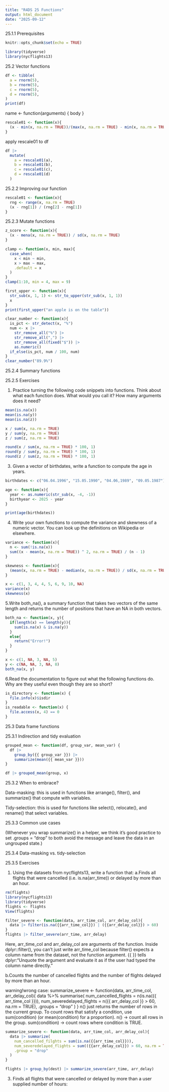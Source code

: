 ```yaml
---
title: "R4DS 25 Functions"
output: html_document
date: "2025-09-12"
---
```


25.1.1 Prerequisites

```r
knitr::opts_chunk$set(echo = TRUE)
```

```r
library(tidyverse)
library(nycflights13)
```

25.2 Vector functions

```r
df <- tibble(
  a = rnorm(5),
  b = rnorm(5),
  c = rnorm(5),
  d = rnorm(5),
)
print(df)
```
name <- function(arguments) {
  body
}

```r
rescale01 <- function(x){
  (x - min(x, na.rm = TRUE))/(max(x, na.rm = TRUE) - min(x, na.rm = TRUE))
}
```

apply rescale01 to df

```r
df |>
  mutate(
    a = rescale01(a),
    b = rescale01(b),
    c = rescale01(c),
    d = rescale01(d)
  )
```
25.2.2 Improving our function

```r
rescale01 <- function(x){
  rng <- range(x, na.rm = TRUE)
  (x - rng[1]) / (rng[2] - rng[1])
}
```

25.2.3 Mutate functions

```r
z_score <- function(x){
  (x - mena(x, na.rm = TRUE)) / sd(x, na.rm = TRUE)
}
```

```r
clamp <- function(x, min, max){
  case_when(
    x < min ~ min,
    x > max ~ max,
    .default = x
  )
}
clamp(1:10, min = 4, max = 9)
```
```r
first_upper <- function(x){
  str_sub(x, 1, 1) <- str_to_upper(str_sub(x, 1, 1))
  x
}
print(first_upper("an apple is on the table"))
```
```r
clear_number <- function(x){
  is_pct <- str_detect(x, "%")
  num <- x |>
    str_remove_all("%") |>
    str_remove_all(",") |>
    str_remove_all(fixed("$")) |>
    as.numeric()
  if_else(is_pct, num / 100, num)
}
clear_number("89.9%")
```

25.2.4 Summary functions

25.2.5 Exercises

1. Practice turning the following code snippets into functions. Think about what each function does. What would you call it? How many arguments does it need?

```r
mean(is.na(x))
mean(is.na(y))
mean(is.na(z))

x / sum(x, na.rm = TRUE)
y / sum(y, na.rm = TRUE)
z / sum(z, na.rm = TRUE)

round(x / sum(x, na.rm = TRUE) * 100, 1)
round(y / sum(y, na.rm = TRUE) * 100, 1)
round(z / sum(z, na.rm = TRUE) * 100, 1)
```

3. Given a vector of birthdates, write a function to compute the age in years.

```r
birthdates <- c("06.04.1996", "15.05.1990", "04.06,1989", "09.05.1987")

age <- function(x){
  year <- as.numeric(str_sub(x, -4, -1))
  birthyear <- 2025 - year
}

print(age(birthdates))
```

4. Write your own functions to compute the variance and skewness of a numeric vector. You can look up the definitions on Wikipedia or elsewhere.

```r
variance <- function(x){
  n <- sum(!is.na(x))
  sum((x - mean(x, na.rm = TRUE)) ^ 2, na.rm = TRUE) / (n - 1)
}

skewness <- function(x){
  (mean(x, na.rm = TRUE) - median(x, na.rm = TRUE)) / sd(x, na.rm = TRUE)
}

x <- c(1, 3, 4, 4, 5, 6, 9, 10, NA)
variance(x)
skewness(x)

```

5.Write both_na(), a summary function that takes two vectors of the same length and returns the number of positions that have an NA in both vectors.

```r
both_na <- function(x, y){
  if(length(x) == length(y)){
    sum(is.na(x) & is.na(y))
  }
  else{
    return("Error!")
  }
}

x <- c(1, NA, 3, NA, 5)
y <- c(NA, NA, 3, NA, 8)
both_na(x, y)
```

6.Read the documentation to figure out what the following functions do. Why are they useful even though they are so short?

```r
is_directory <- function(x) {
  file.info(x)$isdir
}
is_readable <- function(x) {
  file.access(x, 4) == 0
}
```

25.3 Data frame functions

25.3.1 Indirection and tidy evaluation

```r
grouped_mean <- function(df, group_var, mean_var) {
  df |> 
    group_by({{ group_var }}) |> 
    summarize(mean({{ mean_var }}))
}

df |> grouped_mean(group, x)
```

25.3.2 When to embrace?

Data-masking: this is used in functions like arrange(), filter(), and summarize() that compute with variables.

Tidy-selection: this is used for functions like select(), relocate(), and rename() that select variables.

25.3.3 Common use cases

(Whenever you wrap summarize() in a helper, we think it’s good practice to set .groups = "drop" to both avoid the message and leave the data in an ungrouped state.)

25.3.4 Data-masking vs. tidy-selection

25.3.5 Exercises

1. Using the datasets from nycflights13, write a function that:
  a.Finds all flights that were cancelled (i.e. is.na(arr_time)) or delayed by more than an hour.

```r
rm(flights)
library(nycflights13)
library(tidyverse)
flights <- flights
View(flights)
```
```r

filter_severe <- function(data, arr_time_col, arr_delay_col){
  data |> filter(is.na({{arr_time_col}}) | ({{arr_delay_col}}) > 60)
}
flights |> filter_severe(arr_time, arr_delay)
```
Here, arr_time_col and arr_delay_col are arguments of the function.
Inside dplyr::filter(), you can’t just write arr_time_col because filter() expects a column name from the dataset, not the function argument.
{{ }} tells dplyr:“Unquote the argument and evaluate it as if the user had typed the column name directly.”

  b.Counts the number of cancelled flights and the number of flights delayed by more than an hour.

warning!wrong case:
summarize_severe <- function(data, arr_time_col, arr_delay_col){
  data %>%
    summarise(
      num_cancelled_flights   = n(is.na({{ arr_time_col }})),
      num_severedelayed_flights = n({{ arr_delay_col }} > 60, na.rm = TRUE),
      .groups = "drop"
    )
}
n() just returns the number of rows in the current group. To count rows that satisfy a condition, use sum(condition) (or mean(condition) for a proportion).
  n() → count all rows in the group.
  sum(condition) → count rows where condition is TRUE.

```r
summarize_severe <- function(data, arr_time_col, arr_delay_col){
  data |> summarize(
    num_cancelled_filghts = sum(is.na({{arr_time_col}})),
    num_severedelayed_flights = sum(({{arr_delay_col}}) > 60, na.rm = TRUE),
    .group = "drop"
  )
}

flights |> group_by(dest) |> summarize_severe(arr_time, arr_delay)
```

  3. Finds all flights that were cancelled or delayed by more than a user supplied number of hours:
```r

```













